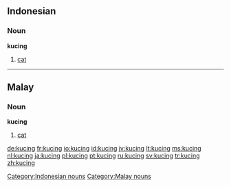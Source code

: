 ==Indonesian==

===Noun===
'''kucing'''

# [[cat]]

[[Category:Indonesian nouns]]

----

==Malay==

===Noun===
'''kucing'''

# [[cat]]

[[Category:Malay nouns]]

[[de:kucing]]
[[fr:kucing]]
[[io:kucing]]
[[id:kucing]]
[[jv:kucing]]
[[lt:kucing]]
[[ms:kucing]]
[[nl:kucing]]
[[ja:kucing]]
[[pl:kucing]]
[[pt:kucing]]
[[ru:kucing]]
[[sv:kucing]]
[[tr:kucing]]
[[zh:kucing]]